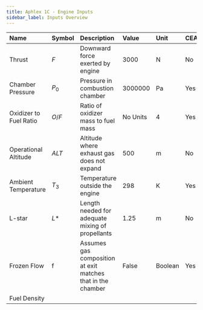 ```yaml
---
title: Aphlex 1C - Engine Inputs
sidebar_label: Inputs Overview
---
```

| Name | Symbol | Description | Value | Unit | CEAgui | Nozzle | Propsim | Injector |
| :-------- | :----------- | :--------------------------------- | :-- | :-- | :-- | :-- | :-- | :-- |
| Thrust| $F$ | Downward force exerted by engine | 3000 | N | No | Yes | Maybe | No |
| Chamber Pressure | $P_0$ | Pressure in combustion chamber| 3000000 | Pa | Yes | Yes | Yes | Yes |
| Oxidizer to Fuel Ratio | $O/F$ | Ratio of oxidizer mass to fuel mass | No Units | 4 | Yes | Yes | Yes | Yes |
| Operational Altitude | $ALT$ | Altitude where exhaust gas does not expand| 500 | m | No | Yes | Yes | No |
| Ambient Temperature | $T_3$ | Temperature outside the engine| 298 | K | Yes | No | Yes | No | 
| L-star | $L*$ | Length needed for adequate mixing of propellants| 1.25 | m | No | Yes | Yes | No |
| Frozen Flow | f | Assumes gas composition at exit matches that in the chamber | False | Boolean | Yes | No | No | No |
| Fuel Density |||||||

